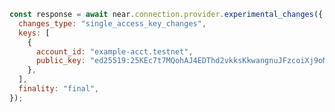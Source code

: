 ```js
const response = await near.connection.provider.experimental_changes({
  changes_type: "single_access_key_changes",
  keys: [
    {
      account_id: "example-acct.testnet",
      public_key: "ed25519:25KEc7t7MQohAJ4EDThd2vkksKkwangnuJFzcoiXj9oM",
    },
  ],
  finality: "final",
});
```
